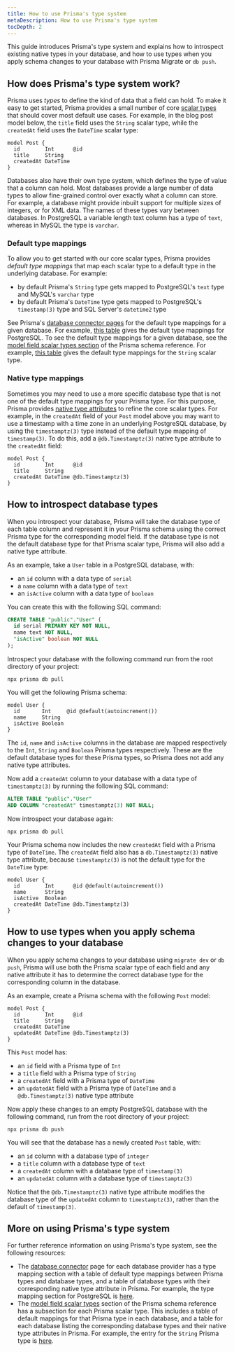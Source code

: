 ```yaml
---
title: How to use Prisma's type system
metaDescription: How to use Prisma's type system
tocDepth: 2
---
```


<TopBlock>

This guide introduces Prisma's type system and explains how to introspect existing native types in your database, and how to use types when you apply schema changes to your database with Prisma Migrate or `db push`.

</TopBlock>

## How does Prisma's type system work?

Prisma uses _types_ to define the kind of data that a field can hold. To make it easy to get started, Prisma provides a small number of core [scalar types](/reference/api-reference/prisma-schema-reference#model-field-scalar-types) that should cover most default use cases. For example, in the blog post model below, the `title` field uses the `String` scalar type, while the `createdAt` field uses the `DateTime` scalar type:

```prisma file=schema.prisma
model Post {
  id        Int      @id
  title     String
  createdAt DateTime
}
```

Databases also have their own type system, which defines the type of value that a column can hold. Most databases provide a large number of data types to allow fine-grained control over exactly what a column can store. For example, a database might provide inbuilt support for multiple sizes of integers, or for XML data. The names of these types vary between databases. In PostgreSQL a variable length text column has a type of `text`, whereas in MySQL the type is `varchar`.

### Default type mappings

To allow you to get started with our core scalar types, Prisma provides _default type mappings_ that map each scalar type to a default type in the underlying database. For example:

- by default Prisma's `String` type gets mapped to PostgreSQL's `text` type and MySQL's `varchar` type
- by default Prisma's `DateTime` type gets mapped to PostgreSQL's `timestamp(3)` type and SQL Server's `datetime2` type

See Prisma's [database connector pages](/concepts/database-connectors) for the default type mappings for a given database. For example, [this table](/concepts/database-connectors/postgresql#prisma-migrate) gives the default type mappings for PostgreSQL. To see the default type mappings for a given database, see the [model field scalar types section]() of the Prisma schema reference. For example, [this table](/reference/api-reference/prisma-schema-reference#model-field-scalar-types) gives the default type mappings for the `String` scalar type.

### Native type mappings

Sometimes you may need to use a more specific database type that is not one of the default type mappings for your Prisma type. For this purpose, Prisma provides [native type attributes](/concepts/components/prisma-schema/data-model#native-types-mapping) to refine the core scalar types. For example, in the `createdAt` field of your `Post` model above you may want to use a timestamp with a time zone in an underlying PostgreSQL database, by using the `timestamptz(3)` type instead of the default type mapping of `timestamp(3)`. To do this, add a `@db.Timestamptz(3)` native type attribute to the `createdAt` field:

```prisma file=schema.prisma
model Post {
  id        Int      @id
  title     String
  createdAt DateTime @db.Timestamptz(3)
}
```

## How to introspect database types

When you introspect your database, Prisma will take the database type of each table column and represent it in your Prisma schema using the correct Prisma type for the corresponding model field. If the database type is not the default database type for that Prisma scalar type, Prisma will also add a native type attribute.

As an example, take a `User` table in a PostgreSQL database, with:

- an `id` column with a data type of `serial`
- a `name` column with a data type of `text`
- an `isActive` column with a data type of `boolean`

You can create this with the following SQL command:

```sql
CREATE TABLE "public"."User" (
  id serial PRIMARY KEY NOT NULL,
  name text NOT NULL,
  "isActive" boolean NOT NULL
);
```

Introspect your database with the following command run from the root directory of your project:

```terminal
npx prisma db pull
```

You will get the following Prisma schema:

```prisma file=schema.prisma
model User {
  id       Int     @id @default(autoincrement())
  name     String
  isActive Boolean
}
```

The `id`, `name` and `isActive` columns in the database are mapped respectively to the `Int`, `String` and `Boolean` Prisma types respectively. These are the default database types for these Prisma types, so Prisma does not add any native type attributes.

Now add a `createdAt` column to your database with a data type of `timestamptz(3)` by running the following SQL command:

```sql
ALTER TABLE "public"."User"
ADD COLUMN "createdAt" timestamptz(3) NOT NULL;
```

Now introspect your database again:

```terminal
npx prisma db pull
```

Your Prisma schema now includes the new `createdAt` field with a Prisma type of `DateTime`. The `createdAt` field also has a `db.Timestamptz(3)` native type attribute, because `timestamptz(3)` is not the default type for the `DateTime` type:

```prisma file=schema.prisma highlight=5;add
model User {
  id        Int      @id @default(autoincrement())
  name      String
  isActive  Boolean
  createdAt DateTime @db.Timestamptz(3)
}
```

## How to use types when you apply schema changes to your database

When you apply schema changes to your database using `migrate dev` or `db push`, Prisma will use both the Prisma scalar type of each field and any native attribute it has to determine the correct database type for the corresponding column in the database.

As an example, create a Prisma schema with the following `Post` model:

```prisma file=schema.prisma
model Post {
  id        Int      @id
  title     String
  createdAt DateTime
  updatedAt DateTime @db.Timestamptz(3)
}
```

This `Post` model has:

- an `id` field with a Prisma type of `Int`
- a `title` field with a Prisma type of `String`
- a `createdAt` field with a Prisma type of `DateTime`
- an `updatedAt` field with a Prisma type of `DateTime` and a `@db.Timestamptz(3)` native type attribute

Now apply these changes to an empty PostgreSQL database with the following command, run from the root directory of your project:

```terminal
npx prisma db push
```

You will see that the database has a newly created `Post` table, with:

- an `id` column with a database type of `integer`
- a `title` column with a database type of `text`
- a `createdAt` column with a database type of `timestamp(3)`
- an `updatedAt` column with a database type of `timestamptz(3)`

Notice that the `@db.Timestamptz(3)` native type attribute modifies the database type of the `updatedAt` column to `timestamptz(3)`, rather than the default of `timestamp(3)`.

## More on using Prisma's type system

For further reference information on using Prisma's type system, see the following resources:

- The [database connector](/concepts/database-connectors) page for each database provider has a type mapping section with a table of default type mappings between Prisma types and database types, and a table of database types with their corresponding native type attribute in Prisma. For example, the type mapping section for PostgreSQL is [here](/concepts/database-connectors/postgresql#type-mapping-between-postgresql-to-prisma-schema).
- The [model field scalar types](/reference/api-reference/prisma-schema-reference#model-field-scalar-types) section of the Prisma schema reference has a subsection for each Prisma scalar type. This includes a table of default mappings for that Prisma type in each database, and a table for each database listing the corresponding database types and their native type attributes in Prisma. For example, the entry for the `String` Prisma type is [here](/reference/api-reference/prisma-schema-reference#string).
